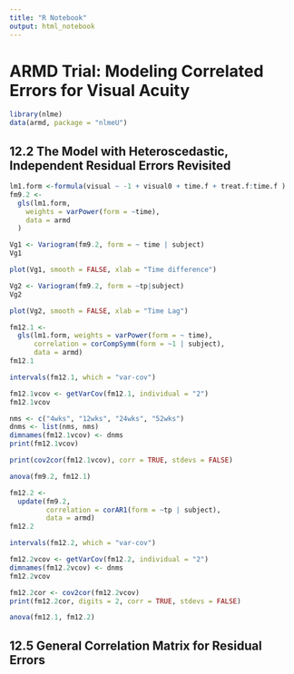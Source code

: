 ```yaml
---
title: "R Notebook"
output: html_notebook
---
```



# ARMD Trial: Modeling Correlated Errors for Visual Acuity

```r
library(nlme)
data(armd, package = "nlmeU")
```


## 12.2 The Model with Heteroscedastic, Independent Residual Errors Revisited


```r
lm1.form <-formula(visual ~ -1 + visual0 + time.f + treat.f:time.f )
fm9.2 <-
  gls(lm1.form,
    weights = varPower(form = ~time),
    data = armd
  )
```

```r
Vg1 <- Variogram(fm9.2, form = ~ time | subject)
Vg1
```
```r
plot(Vg1, smooth = FALSE, xlab = "Time difference")
```

```r
Vg2 <- Variogram(fm9.2, form = ~tp|subject)
Vg2
```

```r
plot(Vg2, smooth = FALSE, xlab = "Time Lag")
```

```r
fm12.1 <-
  gls(lm1.form, weights = varPower(form = ~ time),
      correlation = corCompSymm(form = ~1 | subject),
      data = armd)
fm12.1
```


```r
intervals(fm12.1, which = "var-cov")
```

```r
fm12.1vcov <- getVarCov(fm12.1, individual = "2")
fm12.1vcov
```

```r
nms <- c("4wks", "12wks", "24wks", "52wks")
dnms <- list(nms, nms)
dimnames(fm12.1vcov) <- dnms
print(fm12.1vcov)
```


```r
print(cov2cor(fm12.1vcov), corr = TRUE, stdevs = FALSE)
```


```r
anova(fm9.2, fm12.1)
```

```r
fm12.2 <- 
  update(fm9.2,
         correlation = corAR1(form = ~tp | subject),
         data = armd)
fm12.2
```

```r
intervals(fm12.2, which = "var-cov")
```


```r
fm12.2vcov <- getVarCov(fm12.2, individual = "2")
dimnames(fm12.2vcov) <- dnms
fm12.2vcov
```

```r
fm12.2cor <- cov2cor(fm12.2vcov)
print(fm12.2cor, digits = 2, corr = TRUE, stdevs = FALSE)
```

```r
anova(fm12.1, fm12.2)
```

## 12.5 General Correlation Matrix for Residual Errors













